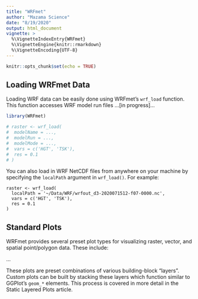 ```yaml
---
title: "WRFmet"
author: "Mazama Science"
date: "8/19/2020"
output: html_document
vignette: >
  %\VignetteIndexEntry{WRFmet}
  %\VignetteEngine{knitr::rmarkdown}
  %\VignetteEncoding{UTF-8}
---
```


```r
knitr::opts_chunk$set(echo = TRUE)
```

## Loading WRFmet Data

Loading WRF data can be easily done using WRFmet's `wrf_load` function. This 
function accesses WRF model run files ...[in progress]...

```r
library(WRFmet)

# raster <- wrf_load(
#  modelName = ...,
#  modelRun = ...,
#  modelMode = ...,
#  vars = c('HGT', 'TSK'),
#  res = 0.1
# )
```

You can also load in WRF NetCDF files from anywhere on your machine by 
specifying the `localPath` argument in `wrf_load()`. For example:

```
raster <- wrf_load(
  localPath = '~/Data/WRF/wrfout_d3-2020071512-f07-0000.nc',
  vars = c('HGT', 'TSK'),
  res = 0.1
)
```

## Standard Plots

WRFmet provides several preset plot types for visualizing raster, vector, and 
spatial point/polygon data. These include:

...

These plots are preset combinations of various building-block "layers". Custom
plots can be built by stacking these layers which function similar to GGPlot's
`geom_*` elements. This process is covered in more detail in the Static Layered
Plots article.
